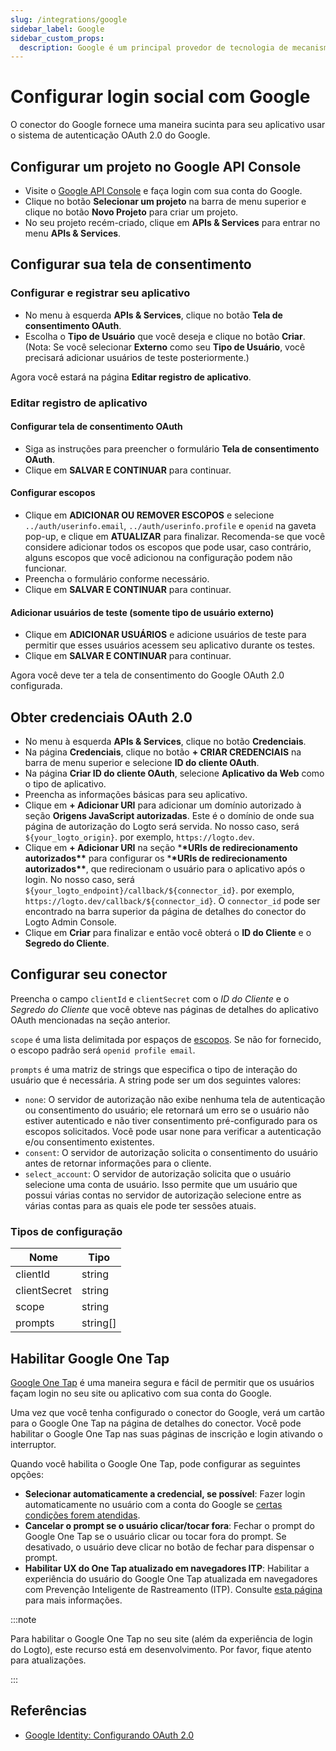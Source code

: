 ```yaml
---
slug: /integrations/google
sidebar_label: Google
sidebar_custom_props:
  description: Google é um principal provedor de tecnologia de mecanismo de busca e serviço de email.
---
```



# Configurar login social com Google

O conector do Google fornece uma maneira sucinta para seu aplicativo usar o sistema de autenticação OAuth 2.0 do Google.

<GuideTip />

## Configurar um projeto no Google API Console

- Visite o [Google API Console](https://console.developers.google.com) e faça login com sua conta do Google.
- Clique no botão **Selecionar um projeto** na barra de menu superior e clique no botão **Novo Projeto** para criar um projeto.
- No seu projeto recém-criado, clique em **APIs & Services** para entrar no menu **APIs & Services**.

## Configurar sua tela de consentimento

### Configurar e registrar seu aplicativo

- No menu à esquerda **APIs & Services**, clique no botão **Tela de consentimento OAuth**.
- Escolha o **Tipo de Usuário** que você deseja e clique no botão **Criar**. (Nota: Se você selecionar **Externo** como seu **Tipo de Usuário**, você precisará adicionar usuários de teste posteriormente.)

Agora você estará na página **Editar registro de aplicativo**.

### Editar registro de aplicativo

#### Configurar tela de consentimento OAuth

- Siga as instruções para preencher o formulário **Tela de consentimento OAuth**.
- Clique em **SALVAR E CONTINUAR** para continuar.

#### Configurar escopos

- Clique em **ADICIONAR OU REMOVER ESCOPOS** e selecione `../auth/userinfo.email`, `../auth/userinfo.profile` e `openid` na gaveta pop-up, e clique em **ATUALIZAR** para finalizar. Recomenda-se que você considere adicionar todos os escopos que pode usar, caso contrário, alguns escopos que você adicionou na configuração podem não funcionar.
- Preencha o formulário conforme necessário.
- Clique em **SALVAR E CONTINUAR** para continuar.

#### Adicionar usuários de teste (somente tipo de usuário externo)

- Clique em **ADICIONAR USUÁRIOS** e adicione usuários de teste para permitir que esses usuários acessem seu aplicativo durante os testes.
- Clique em **SALVAR E CONTINUAR** para continuar.

Agora você deve ter a tela de consentimento do Google OAuth 2.0 configurada.

## Obter credenciais OAuth 2.0

- No menu à esquerda **APIs & Services**, clique no botão **Credenciais**.
- Na página **Credenciais**, clique no botão **+ CRIAR CREDENCIAIS** na barra de menu superior e selecione **ID do cliente OAuth**.
- Na página **Criar ID do cliente OAuth**, selecione **Aplicativo da Web** como o tipo de aplicativo.
- Preencha as informações básicas para seu aplicativo.
- Clique em **+ Adicionar URI** para adicionar um domínio autorizado à seção **Origens JavaScript autorizadas**. Este é o domínio de onde sua página de autorização do Logto será servida. No nosso caso, será `${your_logto_origin}`. por exemplo, `https://logto.dev`.
- Clique em **+ Adicionar URI** na seção \***\*URIs de redirecionamento autorizados\*\*** para configurar os \***\*URIs de redirecionamento autorizados\*\***, que redirecionam o usuário para o aplicativo após o login. No nosso caso, será `${your_logto_endpoint}/callback/${connector_id}`. por exemplo, `https://logto.dev/callback/${connector_id}`. O `connector_id` pode ser encontrado na barra superior da página de detalhes do conector do Logto Admin Console.
- Clique em **Criar** para finalizar e então você obterá o **ID do Cliente** e o **Segredo do Cliente**.

## Configurar seu conector

Preencha o campo `clientId` e `clientSecret` com o _ID do Cliente_ e o _Segredo do Cliente_ que você obteve nas páginas de detalhes do aplicativo OAuth mencionadas na seção anterior.

`scope` é uma lista delimitada por espaços de [escopos](https://developers.google.com/identity/protocols/oauth2/scopes). Se não for fornecido, o escopo padrão será `openid profile email`.

`prompts` é uma matriz de strings que especifica o tipo de interação do usuário que é necessária. A string pode ser um dos seguintes valores:

- `none`: O servidor de autorização não exibe nenhuma tela de autenticação ou consentimento do usuário; ele retornará um erro se o usuário não estiver autenticado e não tiver consentimento pré-configurado para os escopos solicitados. Você pode usar none para verificar a autenticação e/ou consentimento existentes.
- `consent`: O servidor de autorização solicita o consentimento do usuário antes de retornar informações para o cliente.
- `select_account`: O servidor de autorização solicita que o usuário selecione uma conta de usuário. Isso permite que um usuário que possui várias contas no servidor de autorização selecione entre as várias contas para as quais ele pode ter sessões atuais.

### Tipos de configuração

| Nome         | Tipo     |
| ------------ | -------- |
| clientId     | string   |
| clientSecret | string   |
| scope        | string   |
| prompts      | string[] |

## Habilitar Google One Tap

[Google One Tap](https://developers.google.com/identity/gsi/web/guides/features) é uma maneira segura e fácil de permitir que os usuários façam login no seu site ou aplicativo com sua conta do Google.

Uma vez que você tenha configurado o conector do Google, verá um cartão para o Google One Tap na página de detalhes do conector. Você pode habilitar o Google One Tap nas suas páginas de inscrição e login ativando o interruptor.

Quando você habilita o Google One Tap, pode configurar as seguintes opções:

- **Selecionar automaticamente a credencial, se possível**: Fazer login automaticamente no usuário com a conta do Google se [certas condições forem atendidas](https://developers.google.com/identity/gsi/web/guides/automatic-sign-in-sign-out).
- **Cancelar o prompt se o usuário clicar/tocar fora**: Fechar o prompt do Google One Tap se o usuário clicar ou tocar fora do prompt. Se desativado, o usuário deve clicar no botão de fechar para dispensar o prompt.
- **Habilitar UX do One Tap atualizado em navegadores ITP**: Habilitar a experiência do usuário do Google One Tap atualizada em navegadores com Prevenção Inteligente de Rastreamento (ITP). Consulte [esta página](https://developers.google.com/identity/gsi/web/guides/features#upgraded_ux_on_itp_browsers) para mais informações.

:::note

Para habilitar o Google One Tap no seu site (além da experiência de login do Logto), este recurso está em desenvolvimento. Por favor, fique atento para atualizações.

:::

## Referências

- [Google Identity: Configurando OAuth 2.0](https://developers.google.com/identity/protocols/oauth2/openid-connect#appsetup)
